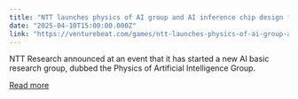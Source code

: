 ```yaml
---
title: "NTT launches physics of AI group and AI inference chip design for 4K video"
date: "2025-04-10T15:00:00.000Z"
link: "https://venturebeat.com/games/ntt-launches-physics-of-ai-group-and-ai-inference-chip-design-for-4k-video/"
---
```


NTT Research announced at an event that it has started a new AI basic research group, dubbed the Physics of Artificial Intelligence Group.

[Read more](https://venturebeat.com/games/ntt-launches-physics-of-ai-group-and-ai-inference-chip-design-for-4k-video/)
